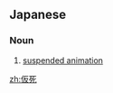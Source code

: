 {{also|假死}}
==Japanese==
{{ja-kanjitab|か|し|yomi=o}}

===Noun===
{{ja-noun|かし}}
# [[suspended animation]]

[[zh:仮死]]